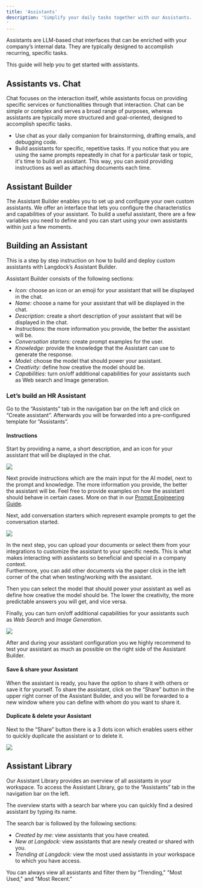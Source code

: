 ```yaml
---
title: 'Assistants'
description: 'Simplify your daily tasks together with our Assistants. 
'
---
```

Assistants are LLM-based chat interfaces that can be enriched with your company’s internal data. They are typically designed to accomplish recurring, specific tasks.

This guide will help you to get started with assistants. 

## Assistants vs. Chat
Chat focuses on the interaction itself, while assistants focus on providing specific services or functionalities through that interaction. Chat can be simple or complex and serves a broad range of purposes, whereas assistants are typically more structured and goal-oriented, designed to accomplish specific tasks.
- Use chat as your daily companion for brainstorming, drafting emails, and debugging code.
- Build assistants for specific, repetitive tasks. If you notice that you are using the same prompts repeatedly in chat for a particular task or topic, it's time to build an assistant. This way, you can avoid providing instructions as well as attaching documents each time.

## Assistant Builder
The Assistant Builder enables you to set up and configure your own custom assistants. We offer an interface that lets you configure the characteristics and capabilities of your assistant. To build a useful assistant, there are a few variables you need to define and you can start using your own assistants within just a few moments. 

## Building an Assistant
This is a step by step instruction on how to build and deploy custom assistants with Langdock’s Assistant Builder.


Assistant Builder consists of the following sections:
- _Icon:_ choose an icon or an emoji for your assistant that will be displayed in the chat.
- _Name:_ choose a name for your assistant that will be displayed in the chat.
- _Description:_ create a short description of your assistant that will be displayed in the chat.
- _Instructions:_ the more information you provide, the better the assistant will be. 
- _Conversation starters:_ create prompt examples for the user.
- _Knowledge:_ provide the knowledge that the Assistant can use to generate the response.
- _Model:_ choose the model that should power your assistant.
- _Creativity:_ define how creative the model should be.
- _Capabilities:_ turn on/off additional capabilities for your assistants such as Web search and Image generation.

### Let’s build an HR Assistant
Go to the “Assistants” tab in the navigation bar on the left and click on “Create assistant”.
Afterwards you will be forwarded into a pre-configured template for “Assistants”.

#### Instructions

Start by providing a name, a short description, and an icon for your assistant that will be displayed in the chat.

<img src="/images/Assistant_1.png"/>


Next provide instructions which are the main input for the AI model, next to the prompt and knowledge. The more information you provide, the better the assistant will be. Feel free to provide examples on how the assistant should behave in certain cases. More on that in our [Prompt Engineering Guide](/few-shot-prompting).

Next, add conversation starters which represent example prompts to get the conversation started.

<img src="/images/Assistant_2.png"/>

In the next step, you can upload your documents or select them from your integrations to customize the assistant to your specific needs. This is what makes interacting with assistants so beneficial and special in a company context. 
<br /> Furthermore, you can add other documents via the paper click in the left corner of the chat  when testing/working with the assistant.

Then you can select the model that should power your assistant as well as define how creative the model should be. The lower the creativity, the more predictable answers you will get, and vice versa. 

Finally, you can turn on/off additional capabilities for your assistants such as _Web Search_ and _Image Generation_.

<img src="/images/Assistant_3.png"/>

After and during your assistant configuration you we highly recommend to test your assistant as much as possible on the right side of the Assistant Builder.

#### Save & share your Assistant

When the assistant is ready, you have the option to share it with others or save it for yourself. To share the assistant, click on the “Share” button in the upper right corner of the Assistant Builder, and you will be forwarded to a new window where you can define with whom do you want to share it.

#### Duplicate & delete your Assistant
Next to the “Share” button there is a 3 dots icon which enables users either to quickly duplicate the assistant or to delete it.

<img src="/images/Assistant_4.png"/>

## Assistant Library ##
Our Assistant Library provides an overview of all assistants in your workspace. To access the Assistant Library, go to the “Assistants” tab in the navigation bar on the left.

The overview starts with a search bar where you can quickly find a desired assistant by typing its name.

The search bar is followed by the following sections:
- _Created by me:_ view assistants that you have created.
- _New at Langdock:_ view assistants that are newly created or shared with you.
- _Trending at Langdock:_ view the most used assistants in your workspace to which you have access.

You can always view all assistants and filter them by “Trending," "Most Used," and "Most Recent."



